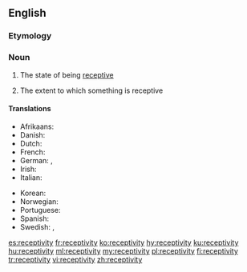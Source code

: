 ==English==

===Etymology===
{{rfe|lang=en}}

===Noun===
{{en-noun|~|receptivities}}

# {{label|en|uncountable}} The state of being [[receptive]]
# {{label|en|countable}} The extent to which something is receptive

====Translations====
{{trans-top|the state of being receptive}}
* Afrikaans: {{t|af|ontvanklikheid}}
* Danish: {{t+|da|modtagelighed}}
* Dutch: {{t+|nl|ontvankelijkheid}}
* French: {{t+|fr|réceptivité|f}}
* German: {{t|de|Aufnahmefähigkeit|f}}, {{t|de|Empfänglichkeit|f}}
* Irish: {{t|ga|gabhálacht|f}}
* Italian: {{t|it|ricettività|f}}
{{trans-mid}}
* Korean: {{t+|ko|수용성}}
* Norwegian: {{t|no|mottakelighet}}
* Portuguese: {{t|pt|receptividade}}
* Spanish: {{t+|es|receptividad}}
* Swedish: {{t|sv|mottaglighet}}, {{t+|sv|receptivitet}}
{{trans-bottom}}

[[es:receptivity]]
[[fr:receptivity]]
[[ko:receptivity]]
[[hy:receptivity]]
[[ku:receptivity]]
[[hu:receptivity]]
[[ml:receptivity]]
[[my:receptivity]]
[[pl:receptivity]]
[[fi:receptivity]]
[[tr:receptivity]]
[[vi:receptivity]]
[[zh:receptivity]]